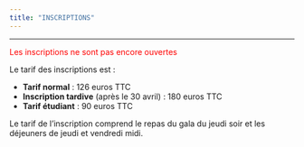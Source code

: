 ```yaml
---
title: "INSCRIPTIONS"
---
```


***

<font color="red"> Les inscriptions ne sont pas encore ouvertes </font>

Le tarif des inscriptions est :

- **Tarif normal** : 126 euros TTC
- **Inscription tardive** (après le 30 avril)  : 180 euros TTC
- **Tarif étudiant** : 90 euros TTC

Le tarif de l'inscription comprend le repas du gala du jeudi soir et les déjeuners de jeudi et vendredi midi.

